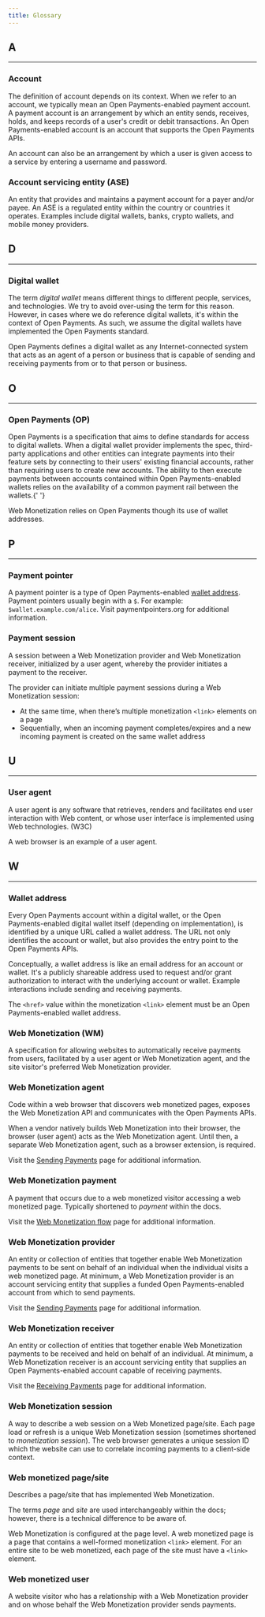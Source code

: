 ```yaml
---
title: Glossary
---
```



## A

<hr />

### Account

The definition of account depends on its context. When we refer to an account, we typically mean an Open Payments-enabled payment account. A payment account is an arrangement by which an entity sends, receives, holds, and keeps records of a user's credit or debit transactions. An Open Payments-enabled account is an account that supports the <LinkOut href="https://openpayments.guide/">Open Payments APIs</LinkOut>.

An account can also be an arrangement by which a user is given access to a service by entering a username and password.

### Account servicing entity (ASE)

An entity that provides and maintains a payment account for a payer and/or payee. An ASE is a regulated entity within the country or countries it operates. Examples include digital wallets, banks, crypto wallets, and mobile money providers.

## D

<hr />

### Digital wallet

The term _digital wallet_ means different things to different people, services, and technologies. We try to avoid over-using the term for this reason. However, in cases where we do reference digital wallets, it's within the context of <LinkOut href="https://openpayments.guide/">Open Payments</LinkOut>. As such, we assume the digital wallets have implemented the Open Payments standard.

Open Payments defines a digital wallet as any Internet-connected system that acts as an agent of a person or business that is capable of sending and receiving payments from or to that person or business.

## O

<hr />

### Open Payments (OP)

<LinkOut href='https://openpayments.guide/'>Open Payments</LinkOut> is a specification
that aims to define standards for access to digital wallets. When a digital wallet
provider implements the spec, third-party applications and other entities can integrate
payments into their feature sets by connecting to their users' existing financial
accounts, rather than requiring users to create new accounts. The ability to then
execute payments between accounts contained within Open Payments-enabled wallets
relies on the availability of a common payment rail between the wallets.{' '}

Web Monetization relies on Open Payments though its use of wallet addresses.

## P

<hr />

### Payment pointer

A payment pointer is a type of Open Payments-enabled [wallet address](#wallet-address). Payment pointers usually begin with a `$`. For example: `$wallet.example.com/alice`. Visit <LinkOut href="https://paymentpointers.org/">paymentpointers.org</LinkOut> for additional information. 

### Payment session

A session between a Web Monetization provider and Web Monetization receiver, initialized by a user agent, whereby the provider initiates a payment to the receiver.

The provider can initiate multiple payment sessions during a Web Monetization session:

- At the same time, when there’s multiple monetization `<link>` elements on a page
- Sequentially, when an incoming payment completes/expires and a new incoming payment is created on the same wallet address

## U

<hr />

### User agent

A user agent is any software that retrieves, renders and facilitates end user interaction with Web content, or whose user interface is implemented using Web technologies. (<LinkOut href="https://www.w3.org/WAI/UA/work/wiki/Definition_of_User_Agent">W3C</LinkOut>)

A web browser is an example of a user agent.

## W

<hr />

### Wallet address

Every <LinkOut href="https://openpayments.guide/">Open Payments</LinkOut> account within a digital wallet, or the Open Payments-enabled digital wallet itself (depending on implementation), is identified by a unique URL called a wallet address. The URL not only identifies the account or wallet, but also provides the entry point to the Open Payments APIs.

Conceptually, a wallet address is like an email address for an account or wallet. It's a publicly shareable address used to request and/or grant authorization to interact with the underlying account or wallet. Example interactions include sending and receiving payments.

The `<href>` value within the monetization `<link>` element must be an Open Payments-enabled wallet address.

### Web Monetization (WM)

A specification for allowing websites to automatically receive payments from users, facilitated by a user agent or Web Monetization agent, and the site visitor's preferred Web Monetization provider.

### Web Monetization agent

Code within a web browser that discovers web monetized pages, exposes the Web Monetization API and communicates with the Open Payments APIs.

When a vendor natively builds Web Monetization into their browser, the browser (user agent) acts as the Web Monetization agent. Until then, a separate Web Monetization agent, such as a browser extension, is required.

Visit the [Sending Payments](/docs/intro/sending-payments/#wm-agents) page for additional information.

### Web Monetization payment

A payment that occurs due to a web monetized visitor accessing a web monetized page. Typically shortened to _payment_ within the docs.

Visit the [Web Monetization flow](/docs/intro/web-monetization-flow) page for additional information.

### Web Monetization provider

An entity or collection of entities that together enable Web Monetization payments to be sent on behalf of an individual when the individual visits a web monetized page. At minimum, a Web Monetization provider is an account servicing entity that supplies a funded Open Payments-enabled account from which to send payments.

Visit the [Sending Payments](/docs/intro/sending-payments/#wm-providers) page for additional information.

### Web Monetization receiver

An entity or collection of entities that together enable Web Monetization payments to be received and held on behalf of an individual. At minimum, a Web Monetization receiver is an account servicing entity that supplies an Open Payments-enabled account capable of receiving payments.

Visit the [Receiving Payments](/docs/intro/receiving-payments/#wm-receivers) page for additional information.

### Web Monetization session

A way to describe a web session on a Web Monetized page/site. Each page load or refresh is a unique Web Monetization session (sometimes shortened to _monetization session_). The web browser generates a unique session ID which the website can use to correlate incoming payments to a client-side context.

### Web monetized page/site

Describes a page/site that has implemented Web Monetization.

The terms _page_ and _site_ are used interchangeably within the docs; however, there is a technical difference to be aware of.

Web Monetization is configured at the page level. A web monetized page is a page that contains a well-formed monetization `<link>` element. For an entire site to be web monetized, each page of the site must have a `<link>` element.

### Web monetized user

A website visitor who has a relationship with a Web Monetization provider and on whose behalf the Web Monetization provider sends payments.
